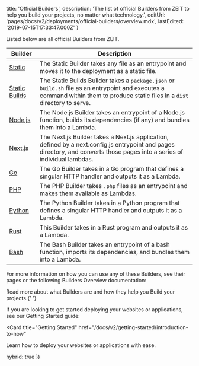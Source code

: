 
  title: 'Official Builders',
  description:
    'The list of official Builders from ZEIT to help you build your projects, no matter what technology.',
  editUrl: 'pages/docs/v2/deployments/official-builders/overview.mdx',
  lastEdited: '2019-07-15T17:33:47.000Z'
}

Listed below are all official Builders from ZEIT.

| Builder                                                                               | Description                                                                                                                                                                     |
| ------------------------------------------------------------------------------------- | ------------------------------------------------------------------------------------------------------------------------------------------------------------------------------- |
| [Static](/docs/v2/deployments/official-builders/static-now-static)                    | The Static Builder takes any file as an entrypoint and moves it to the deployment as a static file.                                                                             |
| [Static Builds](/docs/v2/deployments/official-builders/static-build-now-static-build) | The Static Builds Builder takes a `package.json` or `build.sh` file as an entrypoint and executes a command within them to produce static files in a `dist` directory to serve. |
| [Node.js](/docs/v2/deployments/official-builders/node-js-now-node)                    | The Node.js Builder takes an entrypoint of a Node.js function, builds its dependencies (if any) and bundles them into a Lambda.                                                 |
| [Next.js](/docs/v2/deployments/official-builders/next-js-now-next)                    | The Next.js Builder takes a Next.js application, defined by a next.config.js entrypoint and pages directory, and converts those pages into a series of individual lambdas.      |
| [Go](/docs/v2/deployments/official-builders/go-now-go)                                | The Go Builder takes in a Go program that defines a singular HTTP handler and outputs it as a Lambda.                                                                           |
| [PHP](/docs/v2/deployments/official-builders/php-now-php)                             | The PHP Builder takes `.php` files as an entrypoint and makes them available as Lambdas.                                                                                        |
| [Python](/docs/v2/deployments/official-builders/python-now-python)                    | The Python Builder takes in a Python program that defines a singular HTTP handler and outputs it as a Lambda.                                                                   |
| [Rust](/docs/v2/deployments/official-builders/now-rust)                               | This Builder takes in a Rust program and outputs it as a Lambda.                                                                                                                |
| [Bash](/docs/v2/deployments/official-builders/bash-now-bash)                          | The Bash Builder takes an entrypoint of a bash function, imports its dependencies, and bundles them into a Lambda.                                                              |

For more information on how you can use any of these Builders, see their pages or the following Builders Overview documentation:

<Card title="Builders Overview" href="/docs/v2/deployments/builders/overview">
  Read more about what Builders are and how they help you Build your
  projects.{' '}
</Card>

If you are looking to get started deploying your websites or applications, see our Getting Started guide:

<Card
  title="Getting Started"
  href="/docs/v2/getting-started/introduction-to-now"
>
  Learn how to deploy your websites or applications with ease.
</Card>

  hybrid: true
})
